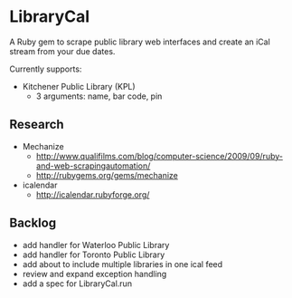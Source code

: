 =LibraryCal=
A Ruby gem to scrape public library web interfaces and create an iCal stream from your due dates.

Currently supports:
* Kitchener Public Library (KPL)
** 3 arguments: name, bar code, pin

==Research==
* Mechanize
** http://www.qualifilms.com/blog/computer-science/2009/09/ruby-and-web-scrapingautomation/
** http://rubygems.org/gems/mechanize
* icalendar
** http://icalendar.rubyforge.org/

==Backlog==
* add handler for Waterloo Public Library
* add handler for Toronto Public Library
* add about to include multiple libraries in one ical feed
* review and expand exception handling
* add a spec for LibraryCal.run
